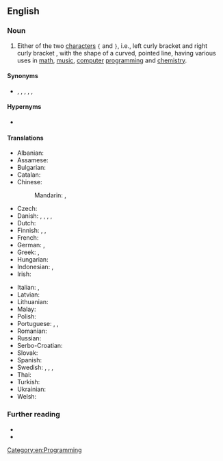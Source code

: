 ==English==
{{wp}}

===Noun===
{{en-noun}}

# Either of the two [[character]]s <code>{</code> and <code>}</code>, i.e., left curly bracket '''{{unsupported|left curly bracket}}''' and right curly bracket '''{{unsupported|right curly bracket}}''', with the shape of a curved, pointed line, having various uses in [[math]], [[music]], [[computer]] [[programming]] and [[chemistry]].

====Synonyms====
* {{l|en|accolade}}, {{l|en|brace}}, {{l|en|curly brace}}, {{l|en|hooked bracket}}, {{l|en|squiggly}}, {{l|en|pregnant parentheses}}

====Hypernyms====
* {{l|en|bracket}}

====Translations====
{{trans-top|either of the two characters: “{” and “}”}}
* Albanian: {{t|sq|kllapa gjarpërore|f}}
* Assamese: {{t|as|মাজু বন্ধনী}}
* Bulgarian: {{t|bg|голяма скоба}}
* Catalan: {{t+|ca|clau|f}}
* Chinese:
*: Mandarin: {{t|cmn|波形括號|sc=Hani}}, {{t|cmn|波形括号|tr=bōxíng kuòhào|sc=Hani}}
* Czech: {{t|cs|složená závorka|f}}
* Danish: {{t|da|tuborgklamme|c}}, {{t|da|tuborgparentes|c}}, {{t|da|krøllet parentes|c}}, {{t|da|akkolade|c}}, {{t|da|tuborg|c}}
* Dutch: {{t+|nl|accolade}}
* Finnish: {{t+|fi|aaltosulje}}, {{t+|fi|aaltosulku}}, {{t|fi|aaltosulkumerkki}}
* French: {{t+|fr|accolade|f}}
* German: {{t|de|geschweifte Klammer|f}}, {{t|de|Schweifklammer|f}}
* Greek: {{t+|el|μύστακας|m}}, {{t+|el|άγκιστρο|n}}
* Hungarian: {{t+|hu|kapcsos zárójel}}
* Indonesian: {{t+|id|kurawal}}, {{t+|id|kurung kurawal}}
* Irish: {{t|ga|lúibín slabhrach|m}}
{{trans-mid}}
* Italian: {{t|it|parentesi graffa}}, {{t+|it|graffa}}
* Latvian: {{t-needed|lv}}
* Lithuanian: {{t-needed|lt}}
* Malay: {{t|ms|tanda kurung dakap}}
* Polish: {{t+|pl|klamra|f}}
* Portuguese: {{t+|pt|chave|f}}, {{t+|pt|chaveta|f}} {{qualifier|mathematics}}, {{t+|pt|colchete|m}}
* Romanian: {{t+|ro|acoladă|f}}
* Russian: {{t|ru|фигу́рная ско́бка|f}}
* Serbo-Croatian: {{t|sh|vitičasta zagrada|f}}
* Slovak: {{t-needed|sk}}
* Spanish: {{t+|es|llave|f}}
* Swedish: {{t+|sv|klammerparentes|c}}, {{t|sv|måsvingeparentes|c}}, {{t+|sv|krullparentes|c}}, {{t+|sv|måsvinge|c}}
* Thai: {{t+|th|ปีกกา}}
* Turkish: {{t|tr|küme parantezi}}
* Ukrainian: {{t-needed|uk}}
* Welsh: {{t|cy|bach cyrliog|m}}
{{trans-bottom}}

===Further reading===
* {{pedia}}
* {{R:OneLook}}

[[Category:en:Programming]]